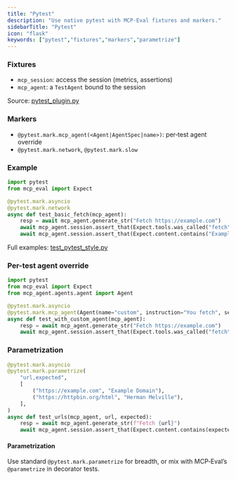```yaml
---
title: "Pytest"
description: "Use native pytest with MCP‑Eval fixtures and markers."
sidebarTitle: "Pytest"
icon: "flask"
keywords: ["pytest","fixtures","markers","parametrize"]
---
```


### Fixtures

- `mcp_session`: access the session (metrics, assertions)
- `mcp_agent`: a `TestAgent` bound to the session

Source: [pytest_plugin.py](../src/mcp_eval/pytest_plugin.py)

### Markers

- `@pytest.mark.mcp_agent(<Agent|AgentSpec|name>)`: per‑test agent override
- `@pytest.mark.network`, `@pytest.mark.slow`

### Example

```python
import pytest
from mcp_eval import Expect

@pytest.mark.asyncio
@pytest.mark.network
async def test_basic_fetch(mcp_agent):
    resp = await mcp_agent.generate_str("Fetch https://example.com")
    await mcp_agent.session.assert_that(Expect.tools.was_called("fetch"), response=resp)
    await mcp_agent.session.assert_that(Expect.content.contains("Example Domain"), response=resp)
```

Full examples: [test_pytest_style.py](../examples/mcp_server_fetch/tests/test_pytest_style.py)

### Per-test agent override

```python
import pytest
from mcp_eval import Expect
from mcp_agent.agents.agent import Agent

@pytest.mark.asyncio
@pytest.mark.mcp_agent(Agent(name="custom", instruction="You fetch", server_names=["fetch"]))
async def test_with_custom_agent(mcp_agent):
    resp = await mcp_agent.generate_str("Fetch https://example.com")
    await mcp_agent.session.assert_that(Expect.tools.was_called("fetch"), response=resp)
```

### Parametrization

```python
@pytest.mark.asyncio
@pytest.mark.parametrize(
    "url,expected",
    [
        ("https://example.com", "Example Domain"),
        ("https://httpbin.org/html", "Herman Melville"),
    ],
)
async def test_urls(mcp_agent, url, expected):
    resp = await mcp_agent.generate_str(f"Fetch {url}")
    await mcp_agent.session.assert_that(Expect.content.contains(expected, case_sensitive=False), response=resp)
```

<!-- TODO: Add a larger end-to-end pytest screenshot: network marker, slow marker, and verbose summary. -->

#### Parametrization

Use standard `@pytest.mark.parametrize` for breadth, or mix with MCP‑Eval’s `@parametrize` in decorator tests.

<!-- TODO: Add a screenshot of a pytest run with markers, including skipped slow tests. -->


